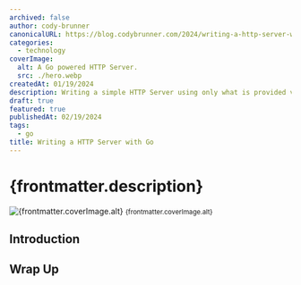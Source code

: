 ```yaml
---
archived: false
author: cody-brunner
canonicalURL: https://blog.codybrunner.com/2024/writing-a-http-server-with-go
categories:
  - technology
coverImage:
  alt: A Go powered HTTP Server.
  src: ./hero.webp
createdAt: 01/19/2024
description: Writing a simple HTTP Server using only what is provided via the Go Standard Library.
draft: true
featured: true
publishedAt: 02/19/2024
tags:
  - go
title: Writing a HTTP Server with Go
---
```



# {frontmatter.description}

<div class='flex flex-col items-center gap-2'>
	<Image
		alt={frontmatter.coverImage.alt}
		class='object-cover'
		fetchpriority='high'
		height={400}
		quality={100}
		src={heroImage}
		width={800}
	/>
	<small>{frontmatter.coverImage.alt}</small>
</div>

## Introduction

## Wrap Up

<Signature />
